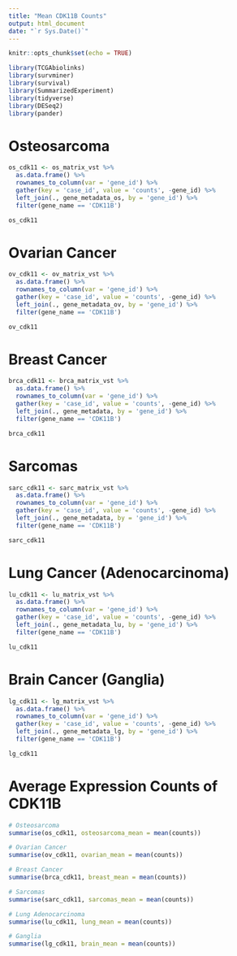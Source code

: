 ```yaml
---
title: "Mean CDK11B Counts"
output: html_document
date: "`r Sys.Date()`"
---
```


```r
knitr::opts_chunk$set(echo = TRUE)
```

```r
library(TCGAbiolinks)
library(survminer)
library(survival)
library(SummarizedExperiment)
library(tidyverse)
library(DESeq2)
library(pander)
```

# Osteosarcoma

```r
os_cdk11 <- os_matrix_vst %>%
  as.data.frame() %>%
  rownames_to_column(var = 'gene_id') %>%
  gather(key = 'case_id', value = 'counts', -gene_id) %>%
  left_join(., gene_metadata_os, by = 'gene_id') %>%
  filter(gene_name == 'CDK11B')

os_cdk11
```

# Ovarian Cancer

```r
ov_cdk11 <- ov_matrix_vst %>%
  as.data.frame() %>%
  rownames_to_column(var = 'gene_id') %>%
  gather(key = 'case_id', value = 'counts', -gene_id) %>%
  left_join(., gene_metadata_ov, by = 'gene_id') %>%
  filter(gene_name == 'CDK11B')

ov_cdk11
```

# Breast Cancer

```r
brca_cdk11 <- brca_matrix_vst %>%
  as.data.frame() %>%
  rownames_to_column(var = 'gene_id') %>%
  gather(key = 'case_id', value = 'counts', -gene_id) %>%
  left_join(., gene_metadata, by = 'gene_id') %>%
  filter(gene_name == 'CDK11B')

brca_cdk11
```

# Sarcomas

```r
sarc_cdk11 <- sarc_matrix_vst %>%
  as.data.frame() %>%
  rownames_to_column(var = 'gene_id') %>%
  gather(key = 'case_id', value = 'counts', -gene_id) %>%
  left_join(., gene_metadata, by = 'gene_id') %>%
  filter(gene_name == 'CDK11B')

sarc_cdk11
```

# Lung Cancer (Adenocarcinoma)

```r
lu_cdk11 <- lu_matrix_vst %>%
  as.data.frame() %>%
  rownames_to_column(var = 'gene_id') %>%
  gather(key = 'case_id', value = 'counts', -gene_id) %>%
  left_join(., gene_metadata_lu, by = 'gene_id') %>%
  filter(gene_name == 'CDK11B')

lu_cdk11
```

# Brain Cancer (Ganglia)

```r
lg_cdk11 <- lg_matrix_vst %>%
  as.data.frame() %>%
  rownames_to_column(var = 'gene_id') %>%
  gather(key = 'case_id', value = 'counts', -gene_id) %>%
  left_join(., gene_metadata_lg, by = 'gene_id') %>%
  filter(gene_name == 'CDK11B')

lg_cdk11
```


# Average Expression Counts of CDK11B

```r
# Osteosarcoma
summarise(os_cdk11, osteosarcoma_mean = mean(counts))

# Ovarian Cancer
summarise(ov_cdk11, ovarian_mean = mean(counts))

# Breast Cancer
summarise(brca_cdk11, breast_mean = mean(counts))

# Sarcomas
summarise(sarc_cdk11, sarcomas_mean = mean(counts))

# Lung Adenocarcinoma
summarise(lu_cdk11, lung_mean = mean(counts))

# Ganglia
summarise(lg_cdk11, brain_mean = mean(counts))

```

